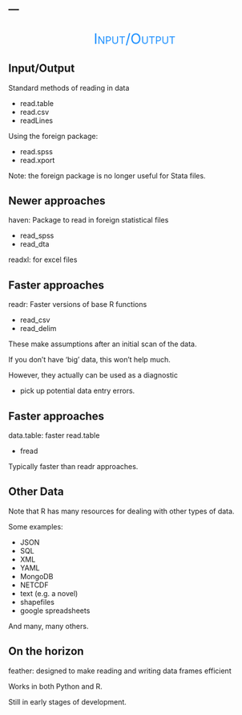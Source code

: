 ---
---

## 

<div style="text-align:center; font-size:200%; font-variant:small-caps;" ><span style='color:#1e90ff'>Input/Output</span></div>


## Input/Output

Standard methods of reading in data

  - <span class="func">read.table</span>
  - <span class="func">read.csv</span>
  - <span class="func">readLines</span>

Using the <span class="pack">foreign</span> package:

  - <span class="func">read.spss</span>
  - <span class="func">read.xport</span>

Note: the foreign package is no longer useful for Stata files.


## Newer approaches

<span class="pack">haven</span>: Package to read in foreign statistical files

  - <span class="func">read_spss</span>
  - <span class="func">read_dta</span>

<span class="pack">readxl</span>: for excel files



## Faster approaches

<span class="pack">readr</span>: Faster versions of base R functions

  - <span class="func">read_csv</span>
  - <span class="func">read_delim</span>

These make assumptions after an initial scan of the data.

If you don't have 'big' data, this won't help much.

However, they actually can be used as a diagnostic

  - pick up potential data entry errors.



## Faster approaches

<span class="pack">data.table</span>: faster read.table

  - <span class="func">fread</span>

Typically faster than readr approaches.


## Other Data

Note that R has many resources for dealing with other types of data.

Some examples:

- JSON
- SQL
- XML
- YAML
- MongoDB
- NETCDF
- text (e.g. a novel)
- shapefiles
- google spreadsheets

And many, many others.


## On the horizon
 
<span class="pack">feather</span>: designed to make reading and writing data frames efficient

Works in both Python and R.

Still in early stages of development.